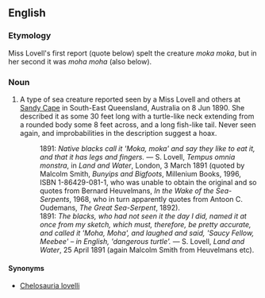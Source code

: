 ==English==

===Etymology===
Miss Lovell's first report (quote below) spelt the creature ''moka moka'', but in her second it was ''moha moha'' (also below).

===Noun===
{{en-noun|head=[[moha]] [[moha]]}}

# {{label|en|cryptozoology}} A type of sea creature reported seen by a Miss Lovell and others at [[w:Sandy Cape|Sandy Cape]] in South-East Queensland, Australia on 8 Jun 1890. She described it as some 30 feet long with a turtle-like neck extending from a rounded body some 8 feet across, and a long fish-like tail. Never seen again, and improbabilities in the description suggest a hoax.
#: 1891: ''Native blacks call it 'Moka, moka' and say they like to eat it, and that it has legs and fingers.'' &mdash; S. Lovell, ''Tempus omnia monstra'', in ''Land and Water'', London, 3 March 1891 (quoted by Malcolm Smith, ''Bunyips and Bigfoots'', Millenium Books, 1996, ISBN 1-86429-081-1, who was unable to obtain the original and so quotes from Bernard Heuvelmans, ''In the Wake of the Sea-Serpents'', 1968, who in turn apparently quotes from Antoon C. Oudemans, ''The Great Sea-Serpent'', 1892).
#: 1891: ''The blacks, who had not seen it the day I did, named it at once from my sketch, which must, therefore, be pretty accurate, and called it 'Moha, Moha', and laughed and said, 'Saucy Fellow, Meebee' &ndash; in English, 'dangerous turtle'.'' &mdash; S. Lovell, ''Land and Water'', 25 April 1891 (again Malcolm Smith from Heuvelmans etc).

====Synonyms====
* [[Chelosauria lovelli]]